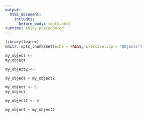 ```yaml
---
output: 
  html_document:
    includes:
      before_body: test1.html
runtime: shiny_prerendered
---
```


```r
library(learnr)
knitr::opts_chunk$set(echo = FALSE, exercise.cap = "Objects")
```


```r
my_object <- 
my_object

my_object2 <- 

my_object + my_object2
```

```r
my_object <- 5
my_object

my_object2 <- 6

my_object + my_object2
```
<div data-iframe-height></div>